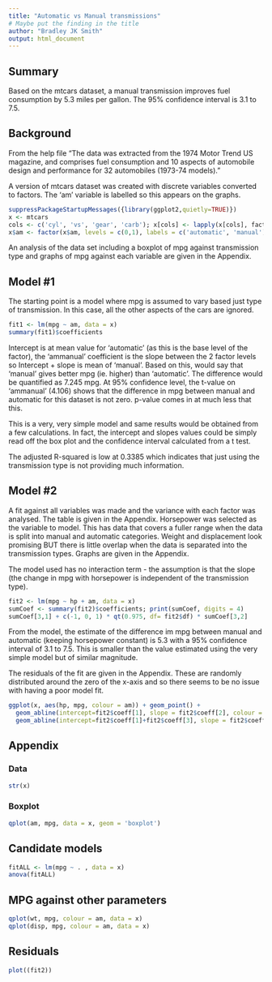```yaml
---
title: "Automatic vs Manual transmissions"
# Maybe put the finding in the title
author: "Bradley JK Smith"
output: html_document
---
```

## Summary
Based on the mtcars dataset, a manual transmission improves fuel consumption by 5.3 miles per gallon. The 95% confidence interval is 3.1 to 7.5.

## Background

From the help file "The data was extracted from the 1974 Motor Trend US magazine, and comprises fuel consumption and 10 aspects of automobile design and performance for 32 automobiles (1973-74 models)."

A version of mtcars dataset was created with discrete variables converted to factors. The 'am' variable is labelled so this appears on the graphs.
```r
suppressPackageStartupMessages({library(ggplot2,quietly=TRUE)})
x <- mtcars
cols <- c('cyl', 'vs', 'gear', 'carb'); x[cols] <- lapply(x[cols], factor)
x$am <- factor(x$am, levels = c(0,1), labels = c('automatic', 'manual'))
```

An analysis of the data set including a boxplot of mpg against transmission type and graphs of mpg against each variable are given in the Appendix.

## Model #1

The starting point is a model where mpg is assumed to vary based just type of transmission. In this case, all the other aspects of the cars are ignored. 

```r
fit1 <- lm(mpg ~ am, data = x)
summary(fit1)$coefficients
```

Intercept is at mean value for 'automatic' (as this is the base level of the factor), the 'ammanual' coefficient is the slope between the 2 factor levels so Intercept + slope is mean of 'manual'. Based on this, would say that 'manual' gives better mpg (ie. higher) than 'automatic'. The difference would be quantified as 7.245 mpg. At 95% confidence level, the t-value on 'ammanual' (4.106) shows that the difference in mpg between manual and automatic for this dataset is not zero. p-value comes in at much less that this. 

This is a very, very simple model and same results would be obtained from a few calculations. In fact, the intercept and slopes values could be simply read off the box plot and the confidence interval calculated from a t test.

The adjusted R-squared is low at 0.3385 which indicates that just using the transmission type is not providing much information.  

## Model #2
A fit against all variables was made and the variance with each factor was analysed. The table is given in the Appendix. Horsepower was selected as the variable to model. This has data that covers a fuller range when the data is split into manual and automatic categories. Weight and displacement look promising BUT there is little overlap when the data is separated into the transmission types. Graphs are given in the Appendix.

The model used has no interaction term - the assumption is that the slope (the change in mpg with horsepower is independent of the transmission type).

```r
fit2 <- lm(mpg ~ hp + am, data = x)
sumCoef <- summary(fit2)$coefficients; print(sumCoef, digits = 4)
sumCoef[3,1] + c(-1, 0, 1) * qt(0.975, df= fit2$df) * sumCoef[3,2]
```

From the model, the estimate of the difference im mpg between manual and automatic (keeping horsepower constant) is 5.3 with a 95% confidence interval of 3.1 to 7.5. This is smaller than the value estimated using the very simple model but of similar magnitude.

The residuals of the fit are given in the Appendix. These are randomly distributed around the zero of the x-axis and so there seems to be no issue with having a poor model fit.

```r
ggplot(x, aes(hp, mpg, colour = am)) + geom_point() +
  geom_abline(intercept=fit2$coeff[1], slope = fit2$coeff[2], colour = 'red') +
  geom_abline(intercept=fit2$coeff[1]+fit2$coeff[3], slope = fit2$coeff[2], colour = 'blue')
```

## Appendix

### Data

```r
str(x)
```

### Boxplot

```r
qplot(am, mpg, data = x, geom = 'boxplot')
```

## Candidate models

```r
fitALL <- lm(mpg ~ . , data = x)
anova(fitALL)
```

## MPG against other parameters

```r
qplot(wt, mpg, colour = am, data = x)
qplot(disp, mpg, colour = am, data = x)
```

## Residuals

```r
plot((fit2))
```


